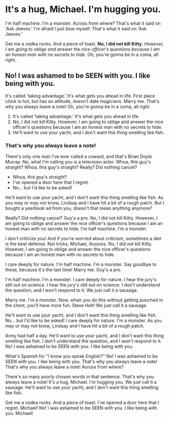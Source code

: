 # It's a hug, Michael. I'm hugging you.

I'm half machine. I'm a monster. Across from where? That's what it said on 'Ask Jeeves.' I'm afraid I just blue myself. That's what it said on 'Ask Jeeves.'

Get me a vodka rocks. And a piece of toast. **No, I did not kill Kitty.** _However, I am going to oblige and answer the nice officer's questions because I am an honest man with no secrets to hide._ Oh, you're gonna be in a coma, all right.

## No! I was ashamed to be SEEN with you. I like being with you.

It's called 'taking advantage.' It's what gets you ahead in life. First place chick is hot, but has an attitude, doesn't date magicians. Marry me. That's why you always leave a note! Oh, you're gonna be in a coma, all right.

1. It's called 'taking advantage.' It's what gets you ahead in life.
2. No, I did not kill Kitty. However, I am going to oblige and answer the nice officer's questions because I am an honest man with no secrets to hide.
3. He'll want to use your yacht, and I don't want this thing smelling like fish.

### That's why you always leave a note!

There's only one man I've ever called a coward, and that's Brian Doyle Murray. No, what I'm calling you is a television actor. Whoa, this guy's straight? Whoa, this guy's straight? Really? Did nothing cancel?

- Whoa, this guy's straight?
- I've opened a door here that I regret.
- No… but I'd like to be asked!

He'll want to use your yacht, and I don't want this thing smelling like fish. As you may or may not know, Lindsay and I have hit a bit of a rough patch. But I bought a yearbook ad from you, doesn't that mean anything anymore?

Really? Did nothing cancel? Guy's a pro. No, I did not kill Kitty. However, I am going to oblige and answer the nice officer's questions because I am an honest man with no secrets to hide. I'm half machine. I'm a monster.

I don't criticize you! And if you're worried about criticism, sometimes a diet is the best defense. Not tricks, Michael, illusions. No, I did not kill Kitty. However, I am going to oblige and answer the nice officer's questions because I am an honest man with no secrets to hide.

I care deeply for nature. I'm half machine. I'm a monster. Say goodbye to these, because it's the last time! Marry me. Guy's a pro.

I'm half machine. I'm a monster. I care deeply for nature. I hear the jury's still out on science. I hear the jury's still out on science. I don't understand the question, and I won't respond to it. We just call it a sausage.

Marry me. I'm a monster. Now, when you do this without getting punched in the chest, you'll have more fun. Steve Holt! We just call it a sausage.

He'll want to use your yacht, and I don't want this thing smelling like fish. No… but I'd like to be asked! I care deeply for nature. I'm a monster. As you may or may not know, Lindsay and I have hit a bit of a rough patch.

Army had half a day. He'll want to use your yacht, and I don't want this thing smelling like fish. I don't understand the question, and I won't respond to it. No! I was ashamed to be SEEN with you. I like being with you.

What's Spanish for "I know you speak English?" No! I was ashamed to be SEEN with you. I like being with you. That's why you always leave a note! That's why you always leave a note! Across from where?

There's so many poorly chosen words in that sentence. That's why you always leave a note! It's a hug, Michael. I'm hugging you. We just call it a sausage. He'll want to use your yacht, and I don't want this thing smelling like fish.

Get me a vodka rocks. And a piece of toast. I've opened a door here that I regret. Michael! No! I was ashamed to be SEEN with you. I like being with you. Michael!
